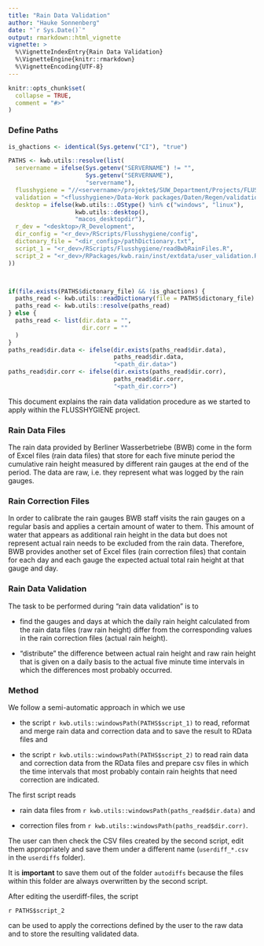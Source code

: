 ```yaml
---
title: "Rain Data Validation"
author: "Hauke Sonnenberg"
date: "`r Sys.Date()`"
output: rmarkdown::html_vignette
vignette: >
  %\VignetteIndexEntry{Rain Data Validation}
  %\VignetteEngine{knitr::rmarkdown}
  %\VignetteEncoding{UTF-8}
---
```


```r

knitr::opts_chunk$set(
  collapse = TRUE,
  comment = "#>"
)
```

### Define Paths

```r
is_ghactions <- identical(Sys.getenv("CI"), "true")

PATHS <- kwb.utils::resolve(list(
  servername = ifelse(Sys.getenv("SERVERNAME") != "",
                      Sys.getenv("SERVERNAME"),
                      "servername"),
  flusshygiene = "//<servername>/projekte$/SUW_Department/Projects/FLUSSHYGIENE",
  validation = "<flusshygiene>/Data-Work packages/Daten/Regen/validation",
  desktop = ifelse(kwb.utils::.OStype() %in% c("windows", "linux"), 
                   kwb.utils::desktop(),
                   "macos_desktopdir"),
  r_dev = "<desktop>/R_Development",
  dir_config = "<r_dev>/RScripts/Flusshygiene/config",
  dictonary_file = "<dir_config>/pathDictionary.txt",
  script_1 = "<r_dev>/RScripts/Flusshygiene/readBwbRainFiles.R",
  script_2 = "<r_dev>/RPackages/kwb.rain/inst/extdata/user_validation.R"
))



if(file.exists(PATHS$dictonary_file) && !is_ghactions) {
  paths_read <- kwb.utils::readDictionary(file = PATHS$dictonary_file)
  paths_read <- kwb.utils::resolve(paths_read)
} else {
  paths_read <- list(dir.data = "", 
                     dir.corr = ""
  )  
}
paths_read$dir.data <- ifelse(dir.exists(paths_read$dir.data),
                              paths_read$dir.data, 
                              "<path_dir.data>")
paths_read$dir.corr <- ifelse(dir.exists(paths_read$dir.corr),
                              paths_read$dir.corr, 
                              "<path_dir.corr>")
```

This document explains the rain data validation procedure as we started to apply 
within the FLUSSHYGIENE project.

### Rain Data Files

The rain data provided by Berliner Wasserbetriebe (BWB) come in the form of 
Excel files (rain data files) that store for each five minute period the 
cumulative rain height measured by different rain gauges at the end of the 
period. The data are raw, i.e. they represent what was logged by the rain 
gauges. 

### Rain Correction Files

In order to calibrate the rain gauges BWB staff visits the rain gauges on a 
regular basis and applies a certain amount of water to them. This amount of 
water that appears as additional rain height in the data but does not represent 
actual rain needs to be excluded from the rain data. Therefore, BWB provides 
another set of Excel files (rain correction files) that contain for each day and 
each gauge the expected actual total rain height at that gauge and day.

### Rain Data Validation

The task to be performed during "rain data validation" is to 

- find the gauges and days at which the daily rain height calculated from the
rain data files (raw rain height) differ from the corresponding values in the 
rain correction files (actual rain height).

- "distribute" the difference between actual rain height and raw rain height 
that is given on a daily basis to the actual five minute time intervals in 
which the differences most probably occurred.

### Method

We follow a semi-automatic approach in which we use 


- the script ``r kwb.utils::windowsPath(PATHS$script_1)`` to read, reformat and merge rain 
data and correction data and to save the result to RData files and

- the script ``r kwb.utils::windowsPath(PATHS$script_2)`` to read rain data and correction 
data from the RData files and prepare csv files in which the time intervals 
that most probably contain rain heights that need correction are indicated. 

The first script reads 

- rain data files from ``r kwb.utils::windowsPath(paths_read$dir.data)`` and 

- correction files from ``r kwb.utils::windowsPath(paths_read$dir.corr)``.

The user can then check the CSV files created by the second script, edit them 
appropriately and save them under a different name (`userdiff_*.csv` in the
`userdiffs` folder). 

It is **important** to save them out of the folder `autodiffs` because the files 
within this folder are always overwritten by the second script.

After editing the userdiff-files, the script

``r PATHS$script_2``

can be used to apply the corrections defined by the user to the raw data and to 
store the resulting validated data.
